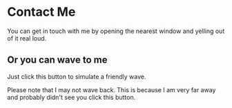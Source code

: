 

# Contact Me

You can get in touch with me by opening the nearest window and yelling out of it real loud.

## Or you can wave to me

Just click this button to simulate a friendly wave.

<Wave />

Please note that I may not wave back. This is because I am very far away and probably didn't see you click this button.
